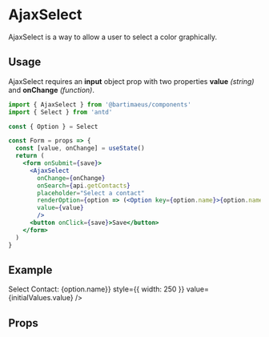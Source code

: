 

<Meta title="Form Helpers|AjaxSelect" component={AjaxSelect} />

# AjaxSelect

AjaxSelect is a way to allow a user to select a color graphically.

## Usage

AjaxSelect requires an **input** object prop with two properties **value** _(string)_ and **onChange** _(function)_.

```jsx
import { AjaxSelect } from '@bartimaeus/components'
import { Select } from 'antd'

const { Option } = Select

const Form = props => {
  const [value, onChange] = useState()
  return (
    <form onSubmit={save}>
      <AjaxSelect
        onChange={onChange}
        onSearch={api.getContacts}
        placeholder="Select a contact"
        renderOption={option => (<Option key={option.name}>{option.name}</Option>)}
        value={value}
        />
      <button onClick={save}>Save</button>
    </form>
  )
}
```

## Example

<Preview>
  <Story name="AjaxSelect" style={{ padding: 25 }}>
    <div>
      <label style={{ display: 'inline-block', marginBottom: 4, marginRight: 8 }}>
        Select Contact:
      </label>
      <AjaxSelect
        onChange={initialValues.onChange}
        onSearch={api.getContacts}
        placeholder="Select a contact"
        renderOption={option => <Select.Option key={option.name}>{option.name}</Select.Option>}
        style={{ width: 250 }}
        value={initialValues.value}
       />
    </div>
  </Story>
</Preview>

## Props

<Props of={AjaxSelect} />
